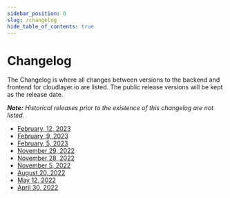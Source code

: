 ---
sidebar_position: 0
slug: /changelog
hide_table_of_contents: true
---

# Changelog

The Changelog is where all changes between versions to the backend and frontend for cloudlayer.io are listed. The public release versions will be kept as the release date.

_**Note:** Historical releases prior to the existence of this changelog are not listed._

- [February, 12, 2023](09)
- [February, 9, 2023](08)
- [February, 5, 2023](07)
- [November 29, 2022](06)
- [November 28, 2022](05)
- [November 5, 2022](04)
- [August 20, 2022](03)
- [May 12, 2022](02)
- [April 30, 2022](01)


